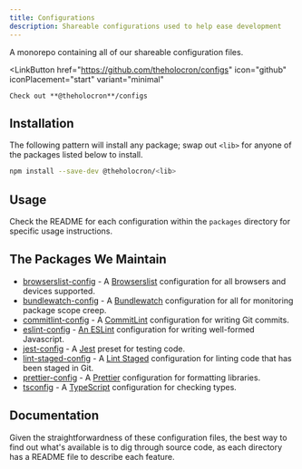 ```yaml
---
title: Configurations
description: Shareable configurations used to help ease development
---
```



A monorepo containing all of our shareable configuration files.

<LinkButton
	href="https://github.com/theholocron/configs"
	icon="github"
	iconPlacement="start"
	variant="minimal"
>
	Check out **@theholocron**/configs
</LinkButton>

## Installation

The following pattern will install any package; swap out `<lib>` for anyone of the packages listed below to install.

```bash
npm install --save-dev @theholocron/<lib>
```

## Usage

Check the README for each configuration within the `packages` directory for specific usage instructions.

## The Packages We Maintain

- [browserslist-config](https://github.com/theholocron/configs/blob/main/packages/browserslist-config/README.md) - A [Browserslist](https://browsersl.ist) configuration for all browsers and devices supported.
- [bundlewatch-config](https://github.com/theholocron/configs/blob/main/packages/bundlewatch-config/README.md) - A [Bundlewatch](https://bundlewatch.io/#/) configuration for all for monitoring package scope creep.
- [commitlint-config](https://github.com/theholocron/configs/blob/main/packages/commitlint-config/README.md) - A [CommitLint](https://commitlint.js.org) configuration for writing Git commits.
- [eslint-config](https://github.com/theholocron/configs/blob/main/packages/eslint-config/README.md) - [An ESLint](https://eslint.org) configuration for writing well-formed Javascript.
- [jest-config](https://github.com/theholocron/configs/blob/main/packages/jest-config/README.md) - A [Jest](https://jestjs.io) preset for testing code.
- [lint-staged-config](https://github.com/theholocron/configs/blob/main/packages/lint-staged-config/README.md) - A [Lint Staged](https://github.com/lint-staged/lint-staged) configuration for linting code that has been staged in Git.
- [prettier-config](https://github.com/theholocron/configs/blob/main/packages/prettier-config/README.md) - A [Prettier](https://prettier.io) configuration for formatting libraries.
- [tsconfig](https://github.com/theholocron/configs/blob/main/packages/tsconfig/README.md) - A [TypeScript](https://www.typescriptlang.org) configuration for checking types.

## Documentation

Given the straightforwardness of these configuration files, the best way to find out what's available is to dig through source code, as each directory has a README file to describe each feature.
